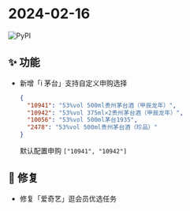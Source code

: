 # 2024-02-16

![PyPI](https://img.shields.io/badge/Pypi-v24.2.16-brightgreen)

## ✨ 功能

- 新增「i 茅台」支持自定义申购选择

  ```json copy
  {
    "10941": "53%vol 500ml贵州茅台酒（甲辰龙年）",
    "10942": "53%vol 375ml×2贵州茅台酒（甲辰龙年）",
    "10056": "53%vol 500ml茅台1935",
    "2478": "53%vol 500ml贵州茅台酒（珍品）"
  }
  ```

  默认配置申购 `["10941", "10942"]`

## 🐛 修复

- 修复「爱奇艺」逛会员优选任务
